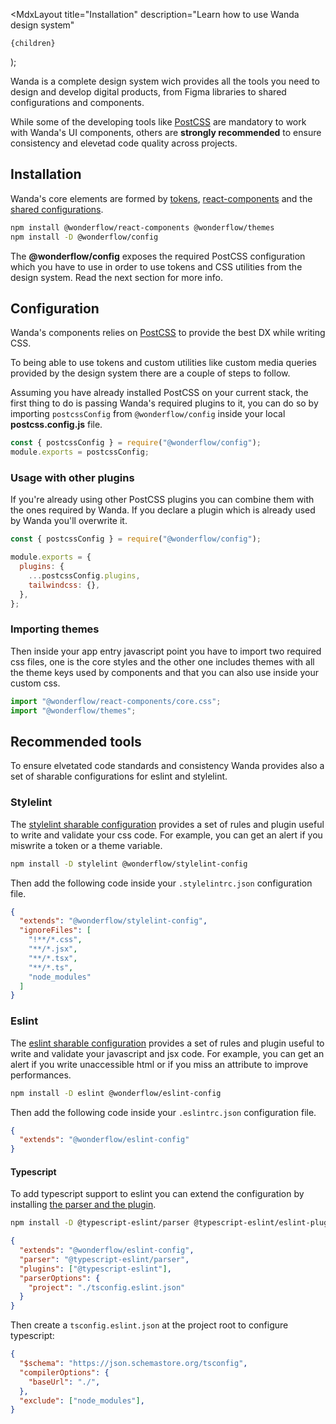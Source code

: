 
  <MdxLayout
    title="Installation"
    description="Learn how to use Wanda design system"
  >
    {children}
  </MdxLayout>
);

Wanda is a complete design system wich provides all the tools you need to design and develop digital products, from Figma libraries to shared configurations and components.

While some of the developing tools like [PostCSS](https://postcss.org/) are mandatory to work with Wanda's UI components, others are **strongly recommended** to ensure consistency and elevetad code quality across projects.

## Installation

Wanda's core elements are formed by [tokens](/develop/design-tokens/), [react-components](https://github.com/wonderflow-bv/react-components) and the [shared configurations](https://github.com/wonderflow-bv/config/).

```bash
npm install @wonderflow/react-components @wonderflow/themes
npm install -D @wonderflow/config
```

<Snackbar kind="info">
  The <b>@wonderflow/config</b> exposes the required PostCSS configuration which
  you have to use in order to use tokens and CSS utilities from the design
  system. Read the next section for more info.
</Snackbar>

## Configuration

Wanda's components relies on [PostCSS](https://postcss.org/) to provide the best DX while writing CSS.

To being able to use tokens and custom utilities like custom media queries provided by the design system there are a couple of steps to follow.

Assuming you have already installed PostCSS on your current stack, the first thing to do is passing Wanda's required plugins to it, you can do so by importing `postcssConfig` from `@wonderflow/config` inside your local **postcss.config.js** file.

```js
const { postcssConfig } = require("@wonderflow/config");
module.exports = postcssConfig;
```

### Usage with other plugins

If you're already using other PostCSS plugins you can combine them with the ones required by Wanda. If you declare a plugin which is already used by Wanda you'll overwrite it.

```js
const { postcssConfig } = require("@wonderflow/config");

module.exports = {
  plugins: {
    ...postcssConfig.plugins,
    tailwindcss: {},
  },
};
```

### Importing themes

Then inside your app entry javascript point you have to import two required css files, one is the core styles and the other one includes themes with all the theme keys used by components and that you can also use inside your custom css.

```js
import "@wonderflow/react-components/core.css";
import "@wonderflow/themes";
```

## Recommended tools

To ensure elvetated code standards and consistency Wanda provides also a set of sharable configurations for eslint and stylelint.

### Stylelint

The [stylelint sharable configuration](https://github.com/wonderflow-bv/stylelint-config-wonderflow) provides a set of rules and plugin useful to write and validate your css code. For example, you can get an alert if you miswrite a token or a theme variable.

```bash
npm install -D stylelint @wonderflow/stylelint-config
```

Then add the following code inside your `.stylelintrc.json` configuration file.

```json
{
  "extends": "@wonderflow/stylelint-config",
  "ignoreFiles": [
    "!**/*.css",
    "**/*.jsx",
    "**/*.tsx",
    "**/*.ts",
    "node_modules"
  ]
}
```

### Eslint

The [eslint sharable configuration](https://github.com/wonderflow-bv/eslint-config-wonderflow) provides a set of rules and plugin useful to write and validate your javascript and jsx code. For example, you can get an alert if you write unaccessible html or if you miss an attribute to improve performances.

```bash
npm install -D eslint @wonderflow/eslint-config
```

Then add the following code inside your `.eslintrc.json` configuration file.

```json
{
  "extends": "@wonderflow/eslint-config"
}
```

#### Typescript

To add typescript support to eslint you can extend the configuration by installing [the parser and the plugin](https://www.npmjs.com/package/@typescript-eslint/eslint-plugin).

```bash
npm install -D @typescript-eslint/parser @typescript-eslint/eslint-plugin
```

```json
{
  "extends": "@wonderflow/eslint-config",
  "parser": "@typescript-eslint/parser",
  "plugins": ["@typescript-eslint"],
  "parserOptions": {
    "project": "./tsconfig.eslint.json"
  }
}
```

Then create a `tsconfig.eslint.json` at the project root to configure typescript:

```json
{
  "$schema": "https://json.schemastore.org/tsconfig",
  "compilerOptions": {
    "baseUrl": "./",
  },
  "exclude": ["node_modules"],
}
```
